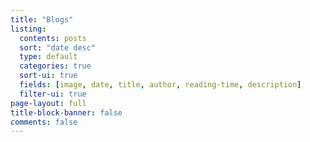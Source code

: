 ```yaml
---
title: "Blogs"
listing:
  contents: posts
  sort: "date desc"
  type: default
  categories: true
  sort-ui: true
  fields: [image, date, title, author, reading-time, description]
  filter-ui: true
page-layout: full
title-block-banner: false
comments: false
---
```



